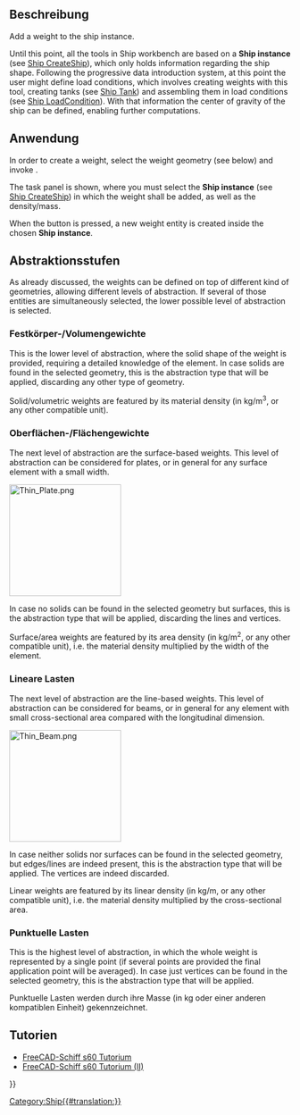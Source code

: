 <languages/>

{{Docnav/de
|[[Ship_Hydrostatics/de|Hydrostatik]]
|[[Ship_Tank/de|Tank]]
|[[Ship_Workbench/de|Ship]]
|IconL=Ship_Hydrostatics.svg
|IconR=Ship_Tank.svg
|IconC=Workbench_Ship.svg
}}

{{GuiCommand/de
|Name=Ship Weight
|Name/de=Ship Gewicht
|MenuLocation=Weights → Neues Schiffsgewicht erstellen
|Workbenches=[[Ship_Workbench/de|Ship]]
|Shortcut=
|SeeAlso=
}}

<span id="Description"></span>
==Beschreibung==

Add a weight to the ship instance.

Until this point, all the tools in Ship workbench are based on a '''Ship instance''' (see [[Ship_CreateShip|Ship CreateShip]]), which only holds information regarding the ship shape. Following the progressive data introduction system, at this point the user might define load conditions, which involves creating weights with this tool, creating tanks (see [[Ship_Tank|Ship Tank]]) and assembling them in load conditions (see [[Ship_LoadCondition|Ship LoadCondition]]). With that information the center of gravity of the ship can be defined, enabling further computations.

<span id="Usage"></span>
==Anwendung==

In order to create a weight, select the weight geometry (see below) and invoke {{MenuCommand|Weights → [[Image:Ship_Weight.svg|16px]] Create a new ship weight}}.

The task panel is shown, where you must select the '''Ship instance''' (see [[Ship_CreateShip|Ship CreateShip]]) in which the weight shall be added, as well as the density/mass.

When the {{Button|Accept}} button is pressed, a new weight entity is created inside the chosen '''Ship instance'''.

<span id="Levels_of_abstraction"></span>
== Abstraktionsstufen ==

As already discussed, the weights can be defined on top of different kind of geometries, allowing different levels of abstraction. If several of those entities are simultaneously selected, the lower possible level of abstraction is selected.

<span id="Solid/volumetric_weights"></span>
=== Festkörper-/Volumengewichte ===

This is the lower level of abstraction, where the solid shape of the weight is provided, requiring a detailed knowledge of the element. In case solids are found in the selected geometry, this is the abstraction type that will be applied, discarding any other type of geometry.

Solid/volumetric weights are featured by its material density (in kg/m<sup>3</sup>, or any other compatible unit).

<span id="Surface/area_weights"></span>
=== Oberflächen-/Flächengewichte ===

The next level of abstraction are the surface-based weights. This level of abstraction can be considered for plates, or in general for any surface element with a small width.

[[Image:Thin Plate.png|200px]]
{{Caption|Schematische Darstellung einer dünnen Platte}}

In case no solids can be found in the selected geometry but surfaces, this is the abstraction type that will be applied, discarding the lines and vertices.

Surface/area weights are featured by its area density (in kg/m<sup>2</sup>, or any other compatible unit), i.e. the material density multiplied by the width of the element.

<span id="Linear_weights"></span>
=== Lineare Lasten ===

The next level of abstraction are the line-based weights. This level of abstraction can be considered for beams, or in general for any element with small cross-sectional area compared with the longitudinal dimension.

[[Image:Thin Beam.png|200px]]
{{Caption|Schematische Darstellung eines dünnen Trägers}}

In case neither solids nor surfaces can be found in the selected geometry, but edges/lines are indeed present, this is the abstraction type that will be applied. The vertices are indeed discarded.

Linear weights are featured by its linear density (in kg/m, or any other compatible unit), i.e. the material density multiplied by the cross-sectional area.

<span id="Punctual_weights"></span>
=== Punktuelle Lasten ===

This is the highest level of abstraction, in which the whole weight is represented by a single point (if several points are provided the final application point will be averaged). In case just vertices can be found in the selected geometry, this is the abstraction type that will be applied.

Punktuelle Lasten werden durch ihre Masse (in kg oder einer anderen kompatiblen Einheit) gekennzeichnet.

<span id="Tutorials"></span>
==Tutorien==

* [[FreeCAD-Ship_s60_tutorial/de|FreeCAD-Schiff s60 Tutorium]]
* [[FreeCAD-Ship_s60_tutorial_(II)/de|FreeCAD-Schiff s60 Tutorium (II)]] 


{{Docnav/de
|[[Ship_Hydrostatics/de|Hydrostatik]]
|[[Ship_Tank/de|Tank]]
|[[Ship_Workbench/de|Ship]]
|IconL=Ship_Hydrostatics.svg
|IconR=Ship_Tank.svg
|IconC=Workbench_Ship.svg
}}

{{Userdocnavi{{#translation:}}}}
[[Category:Ship{{#translation:}}]]